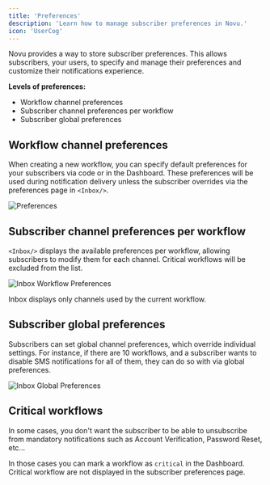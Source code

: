```yaml
---
title: 'Preferences'
description: 'Learn how to manage subscriber preferences in Novu.'
icon: 'UserCog'
---
```


Novu provides a way to store subscriber preferences. This allows subscribers, your users, to specify and manage their preferences and customize their notifications experience.

**Levels of preferences:**

- Workflow channel preferences
- Subscriber channel preferences per workflow
- Subscriber global preferences

## Workflow channel preferences

When creating a new workflow, you can specify default preferences for your subscribers via code or in the Dashboard. These preferences will be used during notification delivery unless the subscriber overrides via the preferences page in `<Inbox/>`.

<img src="/images/preferences/preferences.png" alt="Preferences" className="rounded-lg border" />

## Subscriber channel preferences per workflow

`<Inbox/>` displays the available preferences per workflow, allowing subscribers to modify them for each channel. Critical workflows will be excluded from the list.

<img
  src="/images/preferences/inbox-workflow-preferences.png"
  alt="Inbox Workflow Preferences"
  className="rounded-lg border w-[400px]"
/>

<Callout type="info">Inbox displays only channels used by the current workflow.</Callout>

## Subscriber global preferences

Subscribers can set global channel preferences, which override individual settings. For instance, if there are 10 workflows, and a subscriber wants to disable SMS notifications for all of them, they can do so with via global preferences.

<img
  src="/images/preferences/inbox-global-preferences.png"
  alt="Inbox Global Preferences"
  className="rounded-lg border w-[400px]"
/>

## Critical workflows

In some cases, you don't want the subscriber to be able to unsubscribe from mandatory notifications such as Account Verification, Password Reset, etc...

In those cases you can mark a workflow as `critical` in the Dashboard. Critical workflow are not displayed in the subscriber preferences page.
